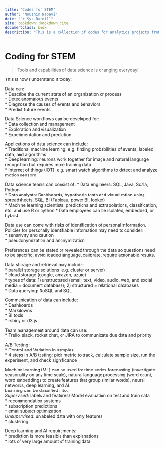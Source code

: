 ```yaml
--- 
title: "Codes for STEM"
author: "Noushin Nabavi"
date: "`r Sys.Date()`"
site: bookdown::bookdown_site
documentclass: book
description: "This is a collection of codes for analytics projects from import, wrangling, analyzing, visualizing, to reporting"
---
```


# Coding for STEM 
> Tools and capabilities of data science is changing everyday!    

This is how I understand it today: 

Data can:  
* Describe the current state of an organization or process   
* Detec anomalous events  
* Diagnose the causes of events and behaviors  
* Predict future events  

Data Science workflows can be developed for:  
* Data collection and management  
* Exploration and visualization  
* Experimentation and prediction  

Applications of data science can include:   
* Traditional machine learning: e.g. finding probabilities of events, labeled data, and algorithms    
* Deep learning: neurons work together for image and natural language recognition but requires more training data  
* Internet of things (IOT): e.g. smart watch algorithms to detect and analyze motion sensors  

Data science teams can consist of:
* Data engineers: SQL, Java, Scala, Python  
* Data analysts: Dashboards, hypothesis tests and visualization using spreadsheets, SQL, BI (Tableau, power BI, looker)  
* Machine learning scientists: predictions and extrapolations, classification, etc. and use R or python  * Data employees can be isolated, embedded, or hybrid   

Data use can come with risks of identification of personal information.   
Policies for personally identifiable information may need to consider:   
* sensitivity and caution   
* pseudonymization and anonymization   

Preferences can be stated or revealed through the data so questions need to be specific, avoid loaded language, calibrate, require actionable results.   

Data storage and retrieval may include:    
* parallel storage solutions (e.g. cluster or server)  
* cloud storage (google, amazon, azure)  
* types of data: 1) unstructured (email, text, video, audio, web, and social media = document database); 2) structured = relational databases  
* Data querying: NoSQL and SQL  

Communication of data can include:   
* Dashboards  
* Markdowns  
* BI tools  
* rshiny or d3.js  

Team management around data can use:   
* Trello, slack, rocket chat, or JIRA to communicate due data and priority  

A/B Testing:   
* Control and Variation in samples  
* 4 steps in A/B testing: pick metric to track, calculate sample size, run the experiment, and check significance 

Machine learning (ML) can be used for time series forecasting (investigate seasonality on any time scale), natural language processing (word count, word embeddings to create features that group similar words), neural networks, deep learning, and AI.    
Learning can be classified into:   
_Supervised_: labels and features/ Model evaluation on test and train data  
* recommendation systems  
* subscription predictions  
* email subject optimization  
_Unsupervised_: unlabeled data with only features  
* clustering  

Deep learning and AI requirements:   
* prediction is more feasible than explanations  
* lots of very large amount of training data  





